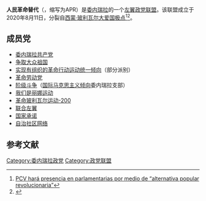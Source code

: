 {{Infobox political party
| name = 人民革命替代
| native_name = Alternativa Popular  Revolucionaria
| native_name_lang = es
| logo = 
| colorcode = #E50529
| abbr = APR
| founded = {{Start date|2020|08|11|df=y}}
| ideology = {{nowrap|[[反帝国主义|反帝国主义]]<br>[[玻利瓦尔主义|玻利瓦尔主义]]<br>[[查韦斯主义|查韦斯主义]]<br>[[马克思列宁主义|马克思列宁主义]]<br>[[托洛茨基主义|托洛茨基主义]]<ref name=IMT>https://luchadeclases.org.ve/</ref><br>[[革命社会主义|革命社会主义]]}}
|分裂自=[[西蒙·玻利瓦尔大爱国极点|西蒙·玻利瓦尔大爱国极点]]
| position = [[极左翼|极左翼]]
| colours = {{color box|#E50529|border=darkgray}} [[红色|红色]]<br>{{color box|#063AB0|border=darkgray}} [[蓝色|蓝色]]
| seats1_title = [[全国代表大会_(委内瑞拉)|全国代表大会]]
| seats1 = {{Composition bar|1|277|hex=#E50529}}
| seats2_title = [[委内瑞拉行政区划|州议会]]
| seats2 = {{Composition bar|18|251|hex=#E50529}}
| seats3_title = 州长
| seats3 = {{Composition bar|0|23|hex=#E50529}}
| seats4_title = 市长
| seats4 = {{Composition bar|0|335|hex=#E50529}}
| website = [https://twitter.com/apr_venezuela Twitter page]
| country = 委内瑞拉
}}
'''人民革命替代'''（{{lang-es|Alternativa Popular Revolucionaria}}，缩写为APR）是[[委内瑞拉|委内瑞拉]]的一个[[左翼|左翼]][[政党联盟|政党联盟]]。该联盟成立于2020年8月11日，分裂自[[西蒙·玻利瓦尔大爱国极点|西蒙·玻利瓦尔大爱国极点]]<ref>[https://versionfinal.com.ve/politica-dinero/pcv-hara-presencia-en-parlamentarias-por-medio-de-alternativa-popular-revolucionaria/ PCV hará presencia en parlamentarias por medio de “alternativa popular revolucionaria”]</ref><ref>{{Cite web |url=https://luchadeclases.org.ve/?p=8618 |title=Comunicado de la Alternativa Popular Revolucionaria |accessdate=2020-09-26 |archive-date=2021-01-26 |archive-url=https://web.archive.org/web/20210126122837/https://luchadeclases.org.ve/?p=8618 |dead-url=no }}</ref>。

== 成员党 ==
*[[委内瑞拉共产党|委内瑞拉共产党]]
*[[争取大众祖国|争取大众祖国]]
*[[实现有组织的革命行动运动统一倾向|实现有组织的革命行动运动统一倾向]]（部分派别）
*[[革命劳动党|革命劳动党]]
*[[阶级斗争_(委内瑞拉)|阶级斗争]]（[[国际马克思主义倾向|国际马克思主义倾向]]委内瑞拉支部）
*[[我们是丽娜运动|我们是丽娜运动]]
*[[革命玻利瓦尔运动-200|革命玻利瓦尔运动-200]]
*[[联合左翼_(委内瑞拉)|联合左翼]]
*[[国家承诺|国家承诺]]
*[[自治社区网络|自治社区网络]]

==参考文献==
{{reflist}}

[[Category:委内瑞拉政党|Category:委内瑞拉政党]]
[[Category:政党联盟|Category:政党联盟]]